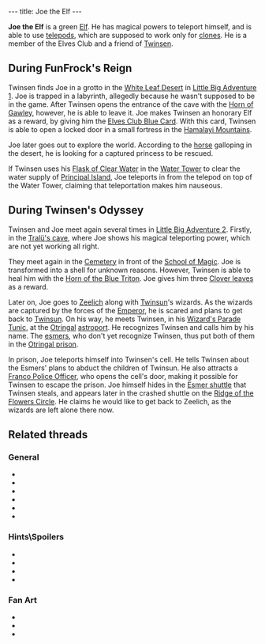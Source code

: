 ---
title: Joe the Elf
---

{{twinsunica import}}{{Infobox Character
 |image=Joe the Elf.jpg
 |race=creature|label=elf
 |gender=male
 |size=small
 |age=child
 |magical=yes
 |lba1=yes
 |lba2=yes
 |alignment=sendell
 |occupation=
 |requires=
 |amount=
 |fam1=
 |fam2=
 |planet=
 |island=
 |building=
}}

'''Joe the Elf''' is a green [[Elf]]. He has magical powers to teleport himself, and is able to use [[telepod]]s, which are supposed to work only for [[clone]]s. He is a member of the Elves Club and a friend of [[Twinsen]].

==During FunFrock's Reign==
Twinsen finds Joe in a grotto in the [[White Leaf Desert]] in [[Little Big Adventure 1]]. Joe is trapped in a labyrinth, allegedly because he wasn't supposed to be in the game. After Twinsen opens the entrance of the cave with the [[Horn of Gawley]], however, he is able to leave it. Joe makes Twinsen an honorary Elf as a reward, by giving him the [[Elves Club Blue Card]]. With this card, Twinsen is able to open a locked door in a small fortress in the [[Hamalayi Mountains]].

Joe later goes out to explore the world. According to the [[horse]] galloping in the desert, he is looking for a captured princess to be rescued.

If Twinsen uses his [[Flask of Clear Water]] in the [[Water Tower]] to clear the water supply of [[Principal Island]], Joe teleports in from the telepod on top of the Water Tower, claiming that teleportation makes him nauseous.

==During Twinsen's Odyssey==
Twinsen and Joe meet again several times in [[Little Big Adventure 2]]. Firstly, in the [[Tralü's cave]], where Joe shows his magical teleporting power, which are not yet working all right.

They meet again in the [[Cemetery]] in front of the [[School of Magic]]. Joe is transformed into a shell for unknown reasons. However, Twinsen is able to heal him with the [[Horn of the Blue Triton]]. Joe gives him three [[Clover Leaf|Clover leaves]] as a reward.

Later on, Joe goes to [[Zeelich]] along with [[Twinsun]]'s wizards. As the wizards are captured by the forces of the [[Emperor]], he is scared and plans to get back to [[Twinsun]]. On his way, he meets Twinsen, in his [[Wizard's Parade Tunic]], at the [[Otringal]] [[astroport]]. He recognizes Twinsen and calls him by his name. The [[esmer]]s, who don't yet recognize Twinsen, thus put both of them in the [[Otringal prison]].

In prison, Joe teleports himself into Twinsen's cell. He tells Twinsen about the Esmers' plans to abduct the children of Twinsun. He also attracts a [[Franco Police Officer]], who opens the cell's door, making it possible for Twinsen to escape the prison. Joe himself hides in the [[Esmer shuttle]] that Twinsen steals, and appears later in the crashed shuttle on the [[Ridge of the Flowers Circle]]. He claims he would like to get back to Zeelich, as the wizards are left alone there now.

==Related threads==
===General===
* {{thread|id=8802|title=Mysterious quote}}
* {{thread|id=7689|title="the Elf"}}
* {{thread|id=6418|title=Elves and magic powers}}
* {{thread|id=6295|title=another weird quote}}
* {{thread|id=3531|title=Joe on Twinsun after attack??}}
* {{thread|id=1686|title=Naughty elf!}}

===Hints\Spoilers===
* {{thread|id=10415|title=LBA 2 Goofs}}
* {{thread|id=10385|title=every point of interest i could find (lba2) that isnt on this site, that needs to be!}}
* {{thread|id=5081|title=Joe The Elf}}
* {{thread|id=1143|title=Joe the elf rulez :)}}

===Fan Art===
* {{thread|id=10774|title=Smilies}}
* {{post|id=112171|title=Lba3}}
* {{thread|id=3150|title=My first Lba image}}

<!-- remove these category links when they're all automated by categorizers...
[[Category:Desert Island inhabitants]]
[[Category:Citadel Island inhabitants]] -->